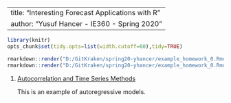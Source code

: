 
---
title: "Interesting Forecast Applications with R"
author: "Yusuf Hancer - IE360 - Spring 2020"
---


```r
library(knitr)
opts_chunk$set(tidy.opts=list(width.cutoff=60),tidy=TRUE)
```

```r
rmarkdown::render("D:/GitKraken/spring20-yhancer/example_homework_0.Rmd",output_format="pdf_document")
rmarkdown::render("D:/GitKraken/spring20-yhancer/example_homework_0.Rmd",output_format="html_document")
```

1. [Autocorrelation and Time Series Methods](https://online.stat.psu.edu/stat462/node/188/)

    This is an example of autoregressive models.
